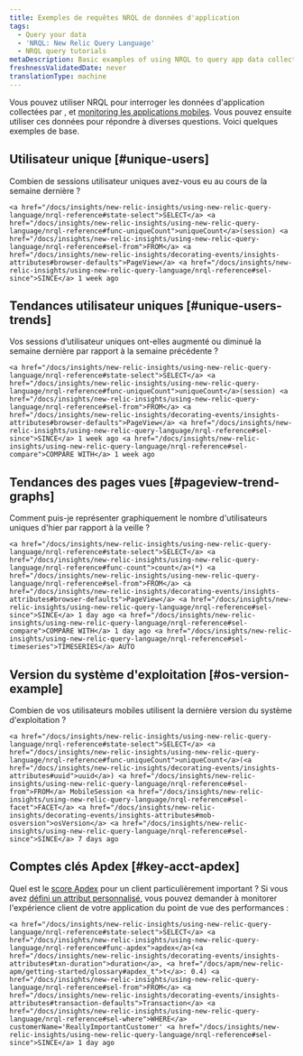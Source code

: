 ```yaml
---
title: Exemples de requêtes NRQL de données d'application
tags:
  - Query your data
  - 'NRQL: New Relic Query Language'
  - NRQL query tutorials
metaDescription: Basic examples of using NRQL to query app data collected by New Relic products.
freshnessValidatedDate: never
translationType: machine
---
```


Vous pouvez utiliser NRQL pour interroger les données d&apos;application collectées par [<InlinePopover type="apm" />](/docs/apm/), [<InlinePopover type="browser" />](/docs/browser/)et [monitoring les applications mobiles](/docs/mobile-monitoring/). Vous pouvez ensuite utiliser ces données pour répondre à diverses questions. Voici quelques exemples de base.

## Utilisateur unique [#unique-users]

Combien de sessions utilisateur uniques avez-vous eu au cours de la semaine dernière ?

```
<a href="/docs/insights/new-relic-insights/using-new-relic-query-language/nrql-reference#state-select">SELECT</a> <a href="/docs/insights/new-relic-insights/using-new-relic-query-language/nrql-reference#func-uniqueCount">uniqueCount</a>(session) <a href="/docs/insights/new-relic-insights/using-new-relic-query-language/nrql-reference#sel-from">FROM</a> <a href="/docs/insights/new-relic-insights/decorating-events/insights-attributes#browser-defaults">PageView</a> <a href="/docs/insights/new-relic-insights/using-new-relic-query-language/nrql-reference#sel-since">SINCE</a> 1 week ago
```

## Tendances utilisateur uniques [#unique-users-trends]

Vos sessions d’utilisateur uniques ont-elles augmenté ou diminué la semaine dernière par rapport à la semaine précédente ?

```
<a href="/docs/insights/new-relic-insights/using-new-relic-query-language/nrql-reference#state-select">SELECT</a> <a href="/docs/insights/new-relic-insights/using-new-relic-query-language/nrql-reference#func-uniqueCount">uniqueCount</a>(session) <a href="/docs/insights/new-relic-insights/using-new-relic-query-language/nrql-reference#sel-from">FROM</a> <a href="/docs/insights/new-relic-insights/decorating-events/insights-attributes#browser-defaults">PageView</a> <a href="/docs/insights/new-relic-insights/using-new-relic-query-language/nrql-reference#sel-since">SINCE</a> 1 week ago <a href="/docs/insights/new-relic-insights/using-new-relic-query-language/nrql-reference#sel-compare">COMPARE WITH</a> 1 week ago
```

## Tendances des pages vues [#pageview-trend-graphs]

Comment puis-je représenter graphiquement le nombre d&apos;utilisateurs uniques d&apos;hier par rapport à la veille ?

```
<a href="/docs/insights/new-relic-insights/using-new-relic-query-language/nrql-reference#state-select">SELECT</a> <a href="/docs/insights/new-relic-insights/using-new-relic-query-language/nrql-reference#func-count">count</a>(*) <a href="/docs/insights/new-relic-insights/using-new-relic-query-language/nrql-reference#sel-from">FROM</a> <a href="/docs/insights/new-relic-insights/decorating-events/insights-attributes#browser-defaults">PageView</a> <a href="/docs/insights/new-relic-insights/using-new-relic-query-language/nrql-reference#sel-since">SINCE</a> 1 day ago <a href="/docs/insights/new-relic-insights/using-new-relic-query-language/nrql-reference#sel-compare">COMPARE WITH</a> 1 day ago <a href="/docs/insights/new-relic-insights/using-new-relic-query-language/nrql-reference#sel-timeseries">TIMESERIES</a> AUTO
```

## Version du système d&apos;exploitation [#os-version-example]

Combien de vos utilisateurs mobiles utilisent la dernière version du système d&apos;exploitation ?

```
<a href="/docs/insights/new-relic-insights/using-new-relic-query-language/nrql-reference#state-select">SELECT</a> <a href="/docs/insights/new-relic-insights/using-new-relic-query-language/nrql-reference#func-uniqueCount">uniqueCount</a>(<a href="/docs/insights/new-relic-insights/decorating-events/insights-attributes#uuid">uuid</a>) <a href="/docs/insights/new-relic-insights/using-new-relic-query-language/nrql-reference#sel-from">FROM</a> MobileSession <a href="/docs/insights/new-relic-insights/using-new-relic-query-language/nrql-reference#sel-facet">FACET</a> <a href="/docs/insights/new-relic-insights/decorating-events/insights-attributes#mob-osversion">osVersion</a> <a href="/docs/insights/new-relic-insights/using-new-relic-query-language/nrql-reference#sel-since">SINCE</a> 7 days ago
```

## Comptes clés Apdex [#key-acct-apdex]

Quel est le [score Apdex](/docs/apm/new-relic-apm/apdex/apdex-measuring-user-satisfaction) pour un client particulièrement important ? Si vous avez [défini un attribut personnalisé](/docs/insights/new-relic-insights/decorating-events/insights-custom-attributes), vous pouvez demander à monitorer l&apos;expérience client de votre application du point de vue des performances :

```
<a href="/docs/insights/new-relic-insights/using-new-relic-query-language/nrql-reference#state-select">SELECT</a> <a href="/docs/insights/new-relic-insights/using-new-relic-query-language/nrql-reference#func-apdex">apdex</a>(<a href="/docs/insights/new-relic-insights/decorating-events/insights-attributes#txn-duration">duration</a>, <a href="/docs/apm/new-relic-apm/getting-started/glossary#apdex_t">t</a>: 0.4) <a href="/docs/insights/new-relic-insights/using-new-relic-query-language/nrql-reference#sel-from">FROM</a> <a href="/docs/insights/new-relic-insights/decorating-events/insights-attributes#transaction-defaults">Transaction</a> <a href="/docs/insights/new-relic-insights/using-new-relic-query-language/nrql-reference#sel-where">WHERE</a> customerName='ReallyImportantCustomer' <a href="/docs/insights/new-relic-insights/using-new-relic-query-language/nrql-reference#sel-since">SINCE</a> 1 day ago
```